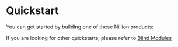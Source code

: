 
# Quickstart

You can get started by building one of these Nillion products:

If you are looking for other quickstarts, please refer to [Blind Modules](./build/blind-modules.md)

<FeatureSection data={QuickStartFeatures} />
